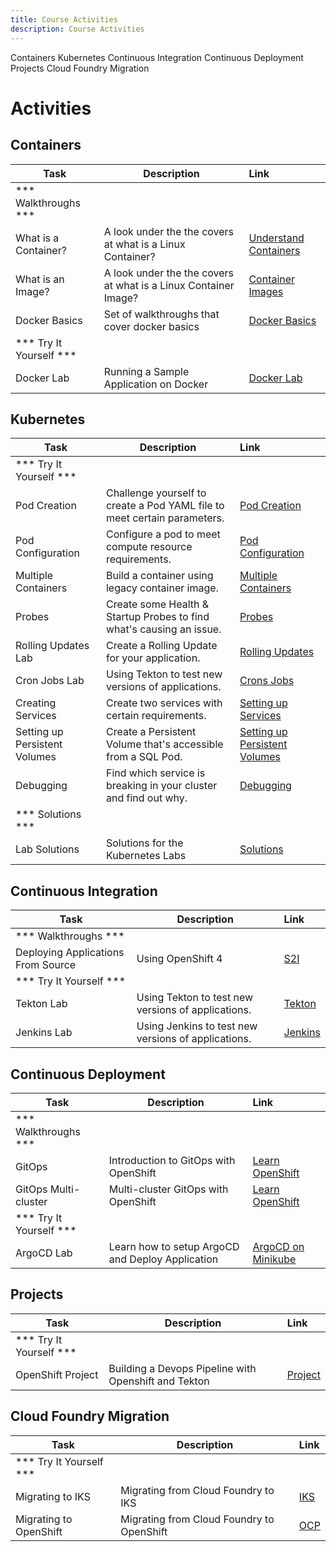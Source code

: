 ```yaml
---
title: Course Activities
description: Course Activities
---
```


<AnchorLinks>
  <AnchorLink>Containers</AnchorLink>
  <AnchorLink>Kubernetes</AnchorLink>
  <AnchorLink>Continuous Integration</AnchorLink>
  <AnchorLink>Continuous Deployment</AnchorLink>
  <AnchorLink>Projects</AnchorLink>
  <AnchorLink>Cloud Foundry Migration</AnchorLink>
</AnchorLinks>

# Activities

## Containers

| Task                            | Description         | Link        |
| --------------------------------| ------------------  |:----------- |
| *** Walkthroughs ***                         |         |         |     |
| What is a Container? | A look under the the covers at what is a Linux Container? | <a href="https://www.katacoda.com/courses/container-runtimes/what-is-a-container" target="_blank">Understand Containers</a> |
| What is an Image? | A look under the the covers at what is a Linux Container Image? | <a href="https://www.katacoda.com/courses/container-runtimes/what-is-a-container-image" target="_blank">Container Images</a> |
| Docker Basics | Set of walkthroughs that cover docker basics | <a href="https://www.katacoda.com/courses/docker" target="_blank">Docker Basics</a> |
| *** Try It Yourself ***                         |         |         |     
| Docker Lab | Running a Sample Application on Docker | [Docker Lab](../containers/activities) |

## Kubernetes

| Task                            | Description         | Link        | 
| --------------------------------| ------------------  |:----------- |
| *** Try It Yourself ***                         |         |         | 
| Pod Creation | Challenge yourself to create a Pod YAML file to meet certain parameters. | [Pod Creation](../kubernetes/activities/labs/lab1) |
| Pod Configuration | Configure a pod to meet compute resource requirements. | [Pod Configuration](../kubernetes/activities/labs/lab2) |
| Multiple Containers | Build a container using legacy container image.| [Multiple Containers](../kubernetes/activities/labs/lab3) | 
| Probes | Create some Health & Startup Probes to find what's causing an issue.  | [Probes](../kubernetes/activities/labs/lab4) |
| Rolling Updates Lab | Create a Rolling Update for your application.  | [Rolling Updates](../kubernetes/activities/labs/lab6) |
| Cron Jobs Lab | Using Tekton to test new versions of applications. | [Crons Jobs](../kubernetes/activities/labs/lab7) |
| Creating Services | Create two services with certain requirements. | [Setting up Services](../kubernetes/activities/labs/lab8) |
| Setting up Persistent Volumes | Create a Persistent Volume that's accessible from a SQL Pod. | [Setting up Persistent Volumes](../kubernetes/activities/labs/lab10) |
| Debugging | Find which service is breaking in your cluster and find out why.  | [Debugging](../kubernetes/activities/labs/lab5) |
| *** Solutions ***                         |         |         |  
| Lab Solutions | Solutions for the Kubernetes Labs  | [Solutions](../kubernetes/activities/labs/solutions) |

## Continuous Integration

| Task                            | Description         | Link        |
| --------------------------------| ------------------  |:----------- |
| *** Walkthroughs ***                         |         |         |
| Deploying Applications From Source |  Using OpenShift 4 | [S2I](https://learn.openshift.com/introduction/deploying-python/) |
| *** Try It Yourself ***                         |         |         |
| Tekton Lab | Using Tekton to test new versions of applications. | [Tekton](../continuous-integration/activities/) |
| Jenkins Lab | Using Jenkins to test new versions of applications. | [Jenkins](../continuous-integration/activities/jenkins-lab/) |

## Continuous Deployment

| Task                            | Description         | Link        |
| --------------------------------| ------------------  |:----------- |
| *** Walkthroughs ***                         |         |         |     |
| GitOps | Introduction to GitOps with OpenShift | [Learn OpenShift](https://learn.openshift.com/introduction/gitops-introduction/) |
| GitOps Multi-cluster | Multi-cluster GitOps with OpenShift | [Learn OpenShift](https://learn.openshift.com/introduction/gitops-multicluster/) |
| *** Try It Yourself ***                         |         |         |
| ArgoCD Lab | Learn how to setup ArgoCD and Deploy Application | [ArgoCD on Minikube](../continuous-deployment/activities) |

## Projects

| Task                            | Description         | Link        |
| --------------------------------| ------------------  |:----------- |
| *** Try It Yourself ***                         |         |         |
| OpenShift Project | Building a Devops Pipeline with Openshift and Tekton | [Project](../project-cicd/) |

## Cloud Foundry Migration

| Task                            | Description         | Link        |
| --------------------------------| ------------------  |:----------- |
| *** Try It Yourself ***                         |         |         |
| Migrating to IKS | Migrating from Cloud Foundry to IKS | [IKS](../cf-to-k8s/iks-migration/) |
| Migrating to OpenShift | Migrating from Cloud Foundry to OpenShift | [OCP](../cf-to-k8s/oc-migration/) |
